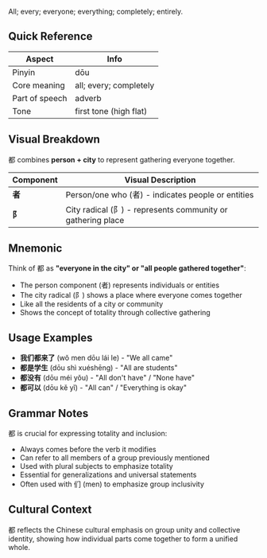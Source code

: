 All; every; everyone; everything; completely; entirely.

## Quick Reference

| Aspect         | Info                   |
| -------------- | ---------------------- |
| Pinyin         | dōu                    |
| Core meaning   | all; every; completely |
| Part of speech | adverb                 |
| Tone           | first tone (high flat) |

## Visual Breakdown

都 combines **person + city** to represent gathering everyone together.

| Component | Visual Description                                          |
| --------- | ----------------------------------------------------------- |
| **者**    | Person/one who (者) - indicates people or entities          |
| **阝**    | City radical (阝) - represents community or gathering place |

## Mnemonic

Think of 都 as **"everyone in the city" or "all people gathered together"**:

- The person component (者) represents individuals or entities
- The city radical (阝) shows a place where everyone comes together
- Like all the residents of a city or community
- Shows the concept of totality through collective gathering

## Usage Examples

- **我们都来了** (wǒ men dōu lái le) - "We all came"
- **都是学生** (dōu shì xuéshēng) - "All are students"
- **都没有** (dōu méi yǒu) - "All don't have" / "None have"
- **都可以** (dōu kě yǐ) - "All can" / "Everything is okay"

## Grammar Notes

都 is crucial for expressing totality and inclusion:

- Always comes before the verb it modifies
- Can refer to all members of a group previously mentioned
- Used with plural subjects to emphasize totality
- Essential for generalizations and universal statements
- Often used with 们 (men) to emphasize group inclusivity

## Cultural Context

都 reflects the Chinese cultural emphasis on group unity and collective identity, showing how
individual parts come together to form a unified whole.

